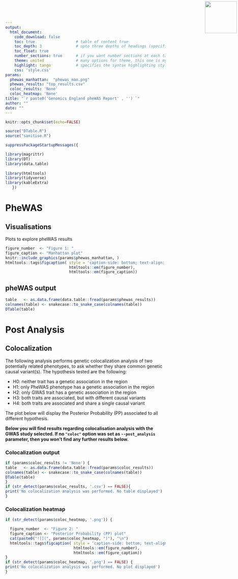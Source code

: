 ```yaml
---
output: 
  html_document:
    code_download: false
    toc: true                  # table of content true
    toc_depth: 3               # upto three depths of headings (specified by #, ## and ###)
    toc_float: true
    number_sections: true      # if you want number sections at each table header
    theme: united              # many options for theme, this one is my favorite.
    highlight: tango           # specifies the syntax highlighting style
    css: 'style.css'
params:
  phewas_manhattan:  "phewas_man.png"
  phewas_results: "top_results.csv"
  coloc_results: 'None'
  coloc_heatmap: 'None'
title: "`r paste0('Genomics England pheWAS Report' , '') `"
author: ""
date: ""
---
```



<img src="logo.png" width=100 style="position:absolute;top:4px;bottom:4px;right:4px;" />


```r
knitr::opts_chunk$set(echo=FALSE)
```

```r
source("DTable.R")
source("sanitise.R")

suppressPackageStartupMessages({

library(magrittr)
library(DT)
library(data.table)
  
library(htmltools)
library(tidyverse)
library(kableExtra)
   })
```

# PheWAS

## Visualisations

Plots to explore pheWAS results

```r
figure_number  <- "Figure 1: "
figure_caption <- "Manhattan plot"
knitr::include_graphics(params$phewas_manhattan, )
htmltools::tags$figcaption( style = 'caption-side: bottom; text-align: center; font-size: 85%%; color: #71879d',
                            htmltools::em(figure_number),
                            htmltools::em(figure_caption))
```


## pheWAS output

```r
table   <- as.data.frame(data.table::fread(params$phewas_results))
colnames(table) <- snakecase::to_snake_case(colnames(table))
DTable(table)
```

# Post Analysis

## Colocalization

The following analysis performs genetic colocalization analysis of two potentially related phenotypes, to ask whether they share common genetic causal variant(s). The hypothesis tested are the following:

- H0: neither trait has a genetic association in the region
- H1: only PheWAS phenotype has a genetic association in the region
- H2: only GWAS trait has a genetic association in the region
- H3: both traits are associated, but with different causal variants
- H4: both traits are associated and share a single causal variant

The plot below will display the Posterior Probability (PP) associated to all different hypothesis.

__Below you will find results regarding colocalisation analysis with the GWAS study selected. If no `"coloc"` option was set as `--post_analysis` parameter, then you won't find any further results below.__

### Colocalization output

```r
if (params$coloc_results != 'None') {
table   <- as.data.frame(data.table::fread(params$coloc_results))
colnames(table) <- snakecase::to_snake_case(colnames(table))
DTable(table)
}
if (str_detect(params$coloc_results, '.csv') == FALSE){
print('No colocalization analysis was performed. No table displayed')
}
```

### Colocalization heatmap

```r
if (str_detect(params$coloc_heatmap, '.png')) {

  figure_number  <- "Figure 2: "
  figure_caption <- "Posterior Probability (PP) plot"
  cat(paste0("![](", params$coloc_heatmap, ")"), "\n")
  htmltools::tags$figcaption( style = 'caption-side: bottom; text-align: center; font-size: 85%%; color: #71879d',
                              htmltools::em(figure_number),
                              htmltools::em(figure_caption))
}
if (str_detect(params$coloc_heatmap, '.png') == FALSE) {
print('No colocalization analysis was performed. No plot displayed')
}
```
